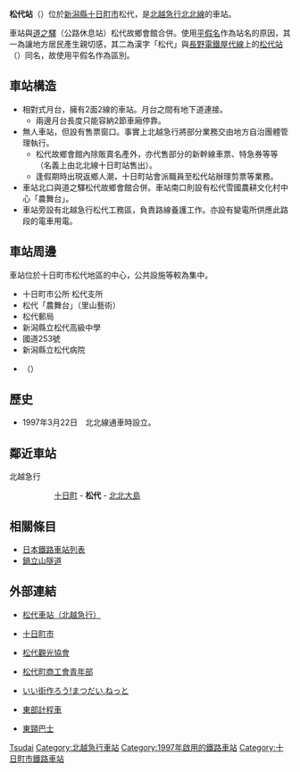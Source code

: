 {{noteTA
|T=zh-tw:松代車站 (新潟縣);zh-hk: 松代站 (新潟縣);zh-cn: 松代站 (新潟縣);
|zh-tw: 松代車站;zh-hk: 松代站;zh-cn: 松代站;
}}
{{日本車站資訊
|公司色 = #E8204E
|文字色 =
|站名 = 松代站
|日文原名 = まつだい
|平假名 = 
|羅馬拼音 = Matsudai
|前一站 = [[十日町站|十日町]]
|前一站距離 = 13.3
|後一站距離 = 9.4
|後一站 = [[北北大島站|北北大島]]
|圖片 = Matsudai sta.jpg
|pxl =
|圖片説明 = 
|電報略號 =
|所屬公司 = [[北越急行|北越急行]]
|所屬路線 = <span style="color:#cc3366">■</span>[[北北線|北北線]]
|距離 = 29.2
|起站 = [[六日町站|六日町]]
|所在地 = [[新潟縣|新潟縣]][[十日町市|十日町市]]松代
|啟用年月日 = 1997年（平成9年）3月22日
|廢止年月日 =
|車站構造 = 地面站
|月台配置 = 2面2線
|上下車人次 = 
|統計年度 = 
}}
'''松代站'''（{{jpn|j=まつだい駅|hg=まつだいえき|rm=Matsudai eki|f=y}}）位於[[新潟縣|新潟縣]][[十日町市|十日町市]]松代，是[[北越急行|北越急行]][[北北線|北北線]]的車站。

車站與[[道之驛|道之驛]]（公路休息站）松代故鄉會館合併。使用[[平假名|平假名]]作為站名的原因，其一為讓地方居民產生親切感，其二為漢字「松代」與[[長野電鐵|長野電鐵]][[屋代線|屋代線]]上的[[松代站_(長野縣)|松代站]]（{{lang|ja|まつしろ}}）同名，故使用平假名作為區別。

==車站構造==
* 相對式月台，擁有2面2線的車站。月台之間有地下道連接。
** 兩邊月台長度只能容納2節車廂停靠。
* 無人車站，但設有售票窗口。事實上北越急行將部分業務交由地方自治團體管理執行。
** 松代故鄉會館內除販賣名產外，亦代售部分的新幹線車票、特急券等等（名義上由北北線十日町站售出）。
** 逢假期時出現返鄉人潮，十日町站會派職員至松代站辦理剪票等業務。
* 車站北口與道之驛松代故鄉會館合併。車站南口則設有松代雪國農耕文化村中心「農舞台」。
* 車站旁設有北越急行松代工務區，負責路線養護工作。亦設有變電所供應此路段的電車用電。

==車站周邊==
車站位於十日町市松代地區的中心，公共設施等較為集中。
* 十日町市公所 松代支所
* 松代「農舞台」（里山藝術）
* 松代郵局
* 新潟縣立松代高級中學
* 國道253號
* 新潟縣立松代病院
* {{link-ja|十日町市松代Family滑雪場|十日町市松代ファミリースキー場}}（{{lang|ja|十日町市松代ファミリースキー場}}）

==歷史==
* 1997年3月22日　北北線通車時設立。

==鄰近車站==
;北越急行
::[[十日町站|十日町]] - '''松代''' - [[北北大島站|北北大島]]

==相關條目==
*[[日本鐵路車站列表|日本鐵路車站列表]]
*[[鍋立山隧道|鍋立山隧道]]

== 外部連結 ==
* {{ja}}[https://web.archive.org/web/20131018215253/http://www.hokuhoku.co.jp/3annai/02ekisya/ekisya/ekisya/6matudai/3-6matu.html 松代車站（北越急行）]
* {{ja}}[http://www.city.tokamachi.niigata.jp/ 十日町市] {{Wayback|url=http://www.city.tokamachi.niigata.jp/ |date=20160129140601 }}
* {{ja}}[http://www.echigo-matsudai.com/ 松代觀光協會] {{Wayback|url=http://www.echigo-matsudai.com/ |date=20080304061824 }}
* {{ja}}[https://web.archive.org/web/20111107140456/http://www.matsudai.net/seinenbu/ 松代町商工會青年部]
* {{ja}}[https://web.archive.org/web/20111107140858/http://www.matsudai.net/ いい街作ろう!まつだい.ねっと]
* {{ja}}[http://www.tobutaxi.com/ 東部計程車] {{Wayback|url=http://www.tobutaxi.com/ |date=20200117101402 }}
* {{ja}}[https://web.archive.org/web/20101206023653/http://www.marukei-g.com/tokeibus/ 東頸巴士]


{{北北線}}

{{DEFAULTSORT:Matsudai}}
[[Category:日本鐵路車站_Ma|Tsudai]]
[[Category:北越急行車站|Category:北越急行車站]]
[[Category:1997年啟用的鐵路車站|Category:1997年啟用的鐵路車站]]
[[Category:十日町市鐵路車站|Category:十日町市鐵路車站]]